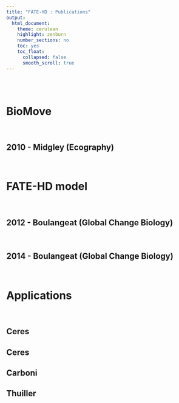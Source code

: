 ```yaml
---
title: "FATE-HD : Publications"
output:
  html_document:
    theme: cerulean
    highlight: zenburn
    number_sections: no
    toc: yes
    toc_float:
      collapsed: false
      smooth_scroll: true
---
```



<br/>
<br/>

# BioMove {.tabset .tabset-fade .tabset-pills} 

<br/>

## 2010 - Midgley (Ecography)

<br/>

# FATE-HD model {.tabset .tabset-fade .tabset-pills} 

<br/>

## 2012 - Boulangeat (Global Change Biology)

<br/>


## 2014 - Boulangeat (Global Change Biology)

<br/>


# Applications {.tabset .tabset-fade .tabset-pills} 

<br/>

## Ceres

## Ceres

## Carboni

## Thuiller